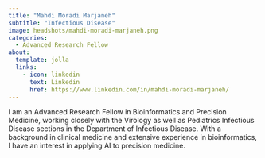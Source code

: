 ```yaml
---
title: "Mahdi Moradi Marjaneh"
subtitle: "Infectious Disease"
image: headshots/mahdi-moradi-marjaneh.png
categories:
  - Advanced Research Fellow
about:
  template: jolla
  links:
    - icon: linkedin
      text: Linkedin
      href: https://www.linkedin.com/in/mahdi-moradi-marjaneh/
---
```


I am an Advanced Research Fellow in Bioinformatics and Precision Medicine, working closely with the Virology as well as Pediatrics Infectious Disease sections in the Department of Infectious Disease. With a background in clinical medicine and extensive experience in bioinformatics, I have an interest in applying AI to precision medicine.
